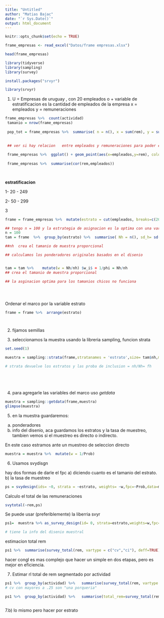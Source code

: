 ```yaml
---
title: "Untitled"
author: "Matias Bajac"
date: "`r Sys.Date()`"
output: html_document
---
```


```r
knitr::opts_chunk$set(echo = TRUE)
```

```r
frame_empresas <- read_excel("Datos/frame empresas.xlsx")

head(frame_empresas)
```
```r
library(tidyverse)
library(sampling)
library(survey)

install.packages("srvyr")

library(srvyr)

```
1) U = Empresas de uruguay , con 20 empleados o + 
 variable de estratificacion es la cantidad de empleados de la empresa 
 x = empleados 
 y = remuneraciones
 
 

```r

frame_empresas %>%  count(actividad)
 tamanio = nrow(frame_empresas) 
 
 pop_tot = frame_empresas %>%  summarise( n = n(), x = sum(rem), y = sum(empleados)) 
 
 
 ## ver si hay relacion   entre empleados y remuneraciones para poder estratificar 
 
 frame_empresas %>%  ggplot() + geom_point(aes(x=empleados,y=rem), color = 'blue') + geom_smooth(aes(x=empleados, y = rem), method = 'lm')
 
 frame_empresas %>%  summarise(cor(rem,empleados))
 
 


```
**estratificacion**

1- 20 - 249

2- 50 - 299

3 



```r
frame = frame_empresas %>%  mutate(estrato = cut(empleados, breaks=c(20,50,100,200,500,Inf), right = FALSE))

## tengo n = 100 y la estrategia de asignacion es la optima con una variable auxiliar x = empleados
n = 100
tam = frame  %>%  group_by(estrato) %>%  summarise( Nh = n(), sd_h= sd(empleados), total_emp = sum(empleados), sd_emp=sd(empleados)) %>%  mutate( nh  = round(n*Nh*sd_h/sum(Nh*sd_h)), nh_opt= n*Nh*sd_emp/sum(Nh*sd_emp)) # computamos medidas de resumen, tamanio de estrato, desviacion de empleados, nh optima

##nh  crea el tamanio de muestra proporcional 

## calculamos los ponderadores originales basados en el disenio 


tam = tam %>%    mutate(w = Nh/nh) $w_i$ = 1/phi = Nh/nh
## crea el tamanio de muestra proporcional 

## la asginacion optima para los tamanios chicos no funciona 





```



Ordenar el marco por la variable estrato 

```r
frame = frame %>%  arrange(estrato) 




```


2) fijamos semillas 


3) seleccionamos la muestra usando la libreria sampling, funcion strata

```r
set.seed(1)

muestra = sampling::strata(frame,stratanames = 'estrato',size= tam$nh,method= 'srswor',description = TRUE)

# strata devuelve los estratos y las proba de inclusion = nh/Nh= fh






```



4) para agregarle las variables del marco uso *getdata*


```r
muestra = sampling::getdata(frame,muestra)
glimpse(muestra)
```
5) en la muestra guardaremos:
a) ponderadores 
b) info del disenio, aca guardamos los estratos y la tasa de muestreo, tambien vemos si el muestreo es directo o indirecto.

En este caso estramos ante un muestreo de seleccion directo


```r
muestra = muestra %>%  mutate(w = 1/Prob)
```
6) Usamos svydisgn

hay dos formas de darle el fpc
a) diciendo cuanto es el tamanio del estrato. 
b) la tasa de muestreo

```r
ps = svydesign(ids= ~0, strata = ~estrato, weights= ~w,fpc=~Prob,data=muestra)
```
Calculo el total de las remuneraciones
```r
svytotal(~rem,ps)
```

 
Se puede usar (preferiblemente)  la liberria svyr

```r
ps1=  muestra %>% as_survey_design(id= 0, strata=estrato,weights=w,fpc=Prob)

# tiene la info del disenio muestral 


```


 estimacion total rem 
 
```r
ps1 %>%  summarise(survey_total(rem, vartype = c("cv","ci"), deff=TRUE))
```
 hacer congl es mas complejo que hacer un simple en dos etapas, pero es mejor en eficiencia. 
 
 
 7) Estimar rl total de rem segmentado por actividad
 
```r
ps1 %>%  group_by(actividad) %>%   summarise(survey_total(rem, vartype = c("cv","ci"), deff=TRUE))
# cv con mayores a .25 son "una porqueria"

ps1 %>%  group_by(actividad) %>%   summarise(total_rem=survey_total(rem), N_est=survey_total(1)) %>%  full_join(frame %>%  count(actividad) %>%  rename(N=n))



```

 7.b) lo mismo pero hacer por estrato 
 
 

